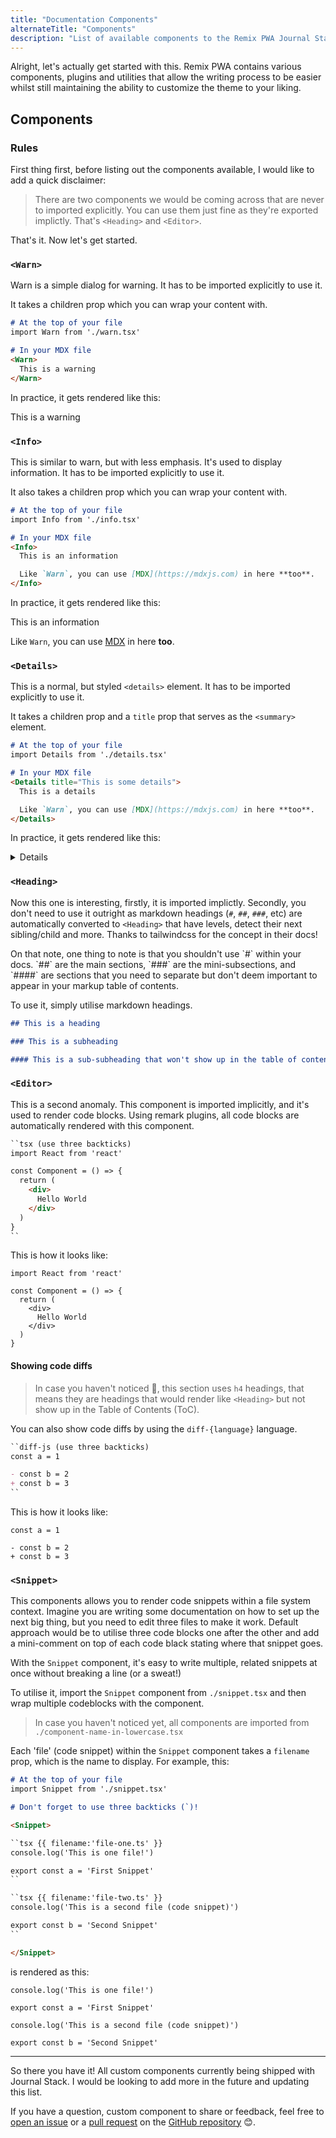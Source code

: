 ```yaml
---
title: "Documentation Components"
alternateTitle: "Components"
description: "List of available components to the Remix PWA Journal Stack theme."
---
```



Alright, let's actually get started with this. Remix PWA contains various components, plugins and utilities that allow the writing process to be easier whilst still maintaining the ability to customize the theme to your liking.

## Components

### Rules

First thing first, before listing out the components available, I would like to add a quick disclaimer:

> There are two components we would be coming across that are never to imported explicitly. You can use them just fine as they're exported implictly. That's `<Heading>` and `<Editor>`.

That's it. Now let's get started.

### `<Warn>`

Warn is a simple dialog for warning. It has to be imported explicitly to use it. 

It takes a children prop which you can wrap your content with.

```md
# At the top of your file
import Warn from './warn.tsx'

# In your MDX file
<Warn>
  This is a warning
</Warn>
```

In practice, it gets rendered like this:

<Warn>
  This is a warning
</Warn>

### `<Info>`

This is similar to warn, but with less emphasis. It's used to display information. It has to be imported explicitly to use it.

It also takes a children prop which you can wrap your content with.

```md
# At the top of your file
import Info from './info.tsx'

# In your MDX file
<Info>
  This is an information

  Like `Warn`, you can use [MDX](https://mdxjs.com) in here **too**.
</Info>
```

In practice, it gets rendered like this:

<Info>
  This is an information

  Like `Warn`, you can use [MDX](https://mdxjs.com) in here **too**.
</Info>

### `<Details>`

This is a normal, but styled `<details>` element. It has to be imported explicitly to use it.

It takes a children prop and a `title` prop that serves as the `<summary>` element.

```md
# At the top of your file
import Details from './details.tsx'

# In your MDX file
<Details title="This is some details">
  This is a details

  Like `Warn`, you can use [MDX](https://mdxjs.com) in here **too**.
</Details>
```

In practice, it gets rendered like this:

<Details title="This is some details">
  This is a details

  Like `Warn`, you can use [MDX](https://mdxjs.com) in here **too**.
</Details>

### `<Heading>`

Now this one is interesting, firstly, it is imported implictly. Secondly, you don't need to use it outright as markdown headings (`#`, `##`, `###`, etc) are automatically converted to `<Heading>`
that have levels, detect their next sibling/child and more. Thanks to tailwindcss for the concept in their docs!

<Warn>
On that note, one thing to note is that you shouldn't use `#` within your docs. `##` are the main sections, `###` are the mini-subsections, and `####` are sections that you need to separate but don't
deem important to appear in your markup table of contents.
</Warn>

To use it, simply utilise markdown headings.

```md
## This is a heading

### This is a subheading

#### This is a sub-subheading that won't show up in the table of contents
```

### `<Editor>`

This is a second anomaly. This component is imported implicitly, and it's used to render code blocks. Using remark plugins, all code blocks are automatically rendered with this component.

```md
``tsx (use three backticks)
import React from 'react'

const Component = () => {
  return (
    <div>
      Hello World
    </div>
  )
}
``
```

This is how it looks like:

```tsx
import React from 'react'

const Component = () => {
  return (
    <div>
      Hello World
    </div>
  )
}
```

#### Showing code diffs

> In case you haven't noticed 👀, this section uses `h4` headings, that means they are headings that would render like `<Heading>` but not show up in the Table of Contents (ToC).

You can also show code diffs by using the `diff-{language}` language.

```md
``diff-js (use three backticks)
const a = 1

- const b = 2
+ const b = 3
``
```

This is how it looks like:

```diff-js
const a = 1

- const b = 2
+ const b = 3
```

### `<Snippet>`

This components allows you to render code snippets within a file system context. Imagine you are writing some documentation on how to
set up the next big thing, but you need to edit three files to make it work. Default approach would be to utilise three code blocks
one after the other and add a mini-comment on top of each code black stating where that snippet goes.

With the `Snippet` component, it's easy to write multiple, related snippets at once without breaking a line (or a sweat!)

To utilise it, import the `Snippet` component from `./snippet.tsx` and then wrap multiple codeblocks with the component.

> In case you haven't noticed yet, all components are imported from `./component-name-in-lowercase.tsx`

Each 'file' (code snippet) within the `Snippet` component takes a `filename` prop, which is the name to display. For example, this:

```md
# At the top of your file
import Snippet from './snippet.tsx'

# Don't forget to use three backticks (`)!

<Snippet>

``tsx {{ filename:'file-one.ts' }}
console.log('This is one file!')

export const a = 'First Snippet'
``

``tsx {{ filename:'file-two.ts' }}
console.log('This is a second file (code snippet)')

export const b = 'Second Snippet'
``

</Snippet>
```

is rendered as this:

<Snippet>

```tsx {{ filename:'file-one.ts' }}
console.log('This is one file!')

export const a = 'First Snippet'
```

```tsx {{ filename:'file-two.ts' }}
console.log('This is a second file (code snippet)')

export const b = 'Second Snippet'
```

</Snippet>

---

So there you have it! All custom components currently being shipped with Journal Stack. I would be looking to add more in the future and updating this list.

If you have a question, custom component to share or feedback, feel free to [open an issue](https://github.com/ShafSpecs/journal-stack/issues) or a
[pull request](https://github.com/ShafSpecs/journal-stack/pulls) on the [GitHub repository](https://github.com/ShafSpecs/journal-stack) 😊.
